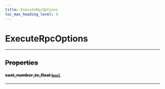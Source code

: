 ```yaml
---
title: ExecuteRpcOptions
toc_max_heading_level: 4
---
```


# ExecuteRpcOptions <s generated />

<hr class="solid" />  <s generated />

## Properties <s generated />

#### cast_number_to_float [`bool`]( https://docs.python.org/3.9/library/stdtypes.html?highlight=int#boolean-values) <s generated />

<hr class="solid" />  <s generated />
